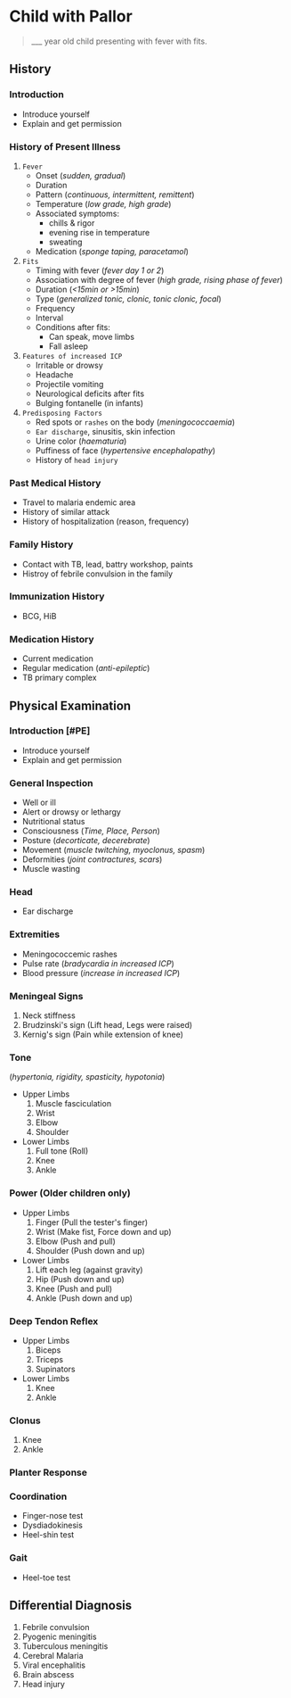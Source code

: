 # Child with Pallor

> \_\_\_ year old child presenting with fever with fits.

## History


<Steps>

### Introduction

- Introduce yourself
- Explain and get permission

### History of Present Illness

1. `Fever`
   - Onset (_sudden, gradual_)
   - Duration
   - Pattern (_continuous, intermittent, remittent_)
   - Temperature (_low grade, high grade_)
   - Associated symptoms:
     - chills & rigor
     - evening rise in temperature
     - sweating
   - Medication (_sponge taping, paracetamol_)
1. `Fits`
   - Timing with fever (_fever day 1 or 2_)
   - Association with degree of fever (_high grade, rising phase of fever_)
   - Duration (_\<15min or \>15min_)
   - Type (_generalized tonic, clonic, tonic clonic, focal_)
   - Frequency
   - Interval
   - Conditions after fits:
     - Can speak, move limbs
     - Fall asleep
1. `Features of increased ICP`
   - Irritable or drowsy
   - Headache
   - Projectile vomiting
   - Neurological deficits after fits
   - Bulging fontanelle (in infants)
1. `Predisposing Factors`
   - Red spots or `rashes` on the body (_meningococcaemia_)
   - `Ear discharge`, sinusitis, skin infection
   - Urine color (_haematuria_)
   - Puffiness of face (_hypertensive encephalopathy_)
   - History of `head injury`

### Past Medical History

- Travel to malaria endemic area
- History of similar attack
- History of hospitalization (reason, frequency)

### Family History

- Contact with TB, lead, battry workshop, paints
- Histroy of febrile convulsion in the family

### Immunization History

- BCG, HiB

### Medication History

- Current medication
- Regular medication (_anti-epileptic_)
- TB primary complex

</Steps>

## Physical Examination

<Steps>

### Introduction [#PE]

- Introduce yourself
- Explain and get permission

### General Inspection

- Well or ill
- Alert or drowsy or lethargy
- Nutritional status
- Consciousness (_Time, Place, Person_)
- Posture (_decorticate, decerebrate_)
- Movement (_muscle twitching, myoclonus, spasm_)
- Deformities (_joint contractures, scars_)
- Muscle wasting

### Head

- Ear discharge

### Extremities

- Meningococcemic rashes
- Pulse rate (_bradycardia in increased ICP_)
- Blood pressure (_increase in increased ICP_)

### Meningeal Signs

1. Neck stiffness
1. Brudzinski's sign (Lift head, Legs were raised)
1. Kernig's sign (Pain while extension of knee)

### Tone

(_hypertonia, rigidity, spasticity, hypotonia_)

- Upper Limbs
  1. Muscle fasciculation
  1. Wrist
  1. Elbow
  1. Shoulder
- Lower Limbs
  1. Full tone (Roll)
  1. Knee
  1. Ankle

### Power (Older children only)

- Upper Limbs
  1. Finger (Pull the tester's finger)
  1. Wrist (Make fist, Force down and up)
  1. Elbow (Push and pull)
  1. Shoulder (Push down and up)
- Lower Limbs
  1. Lift each leg (against gravity)
  1. Hip (Push down and up)
  1. Knee (Push and pull)
  1. Ankle (Push down and up)

### Deep Tendon Reflex

- Upper Limbs
  1. Biceps
  1. Triceps
  1. Supinators
- Lower Limbs
  1. Knee
  1. Ankle

### Clonus

1. Knee
1. Ankle

### Planter Response

### Coordination

- Finger-nose test
- Dysdiadokinesis
- Heel-shin test

### Gait

- Heel-toe test

</Steps>

## Differential Diagnosis

1. Febrile convulsion
1. Pyogenic meningitis
1. Tuberculous meningitis
1. Cerebral Malaria
1. Viral encephalitis
1. Brain abscess
1. Head injury
